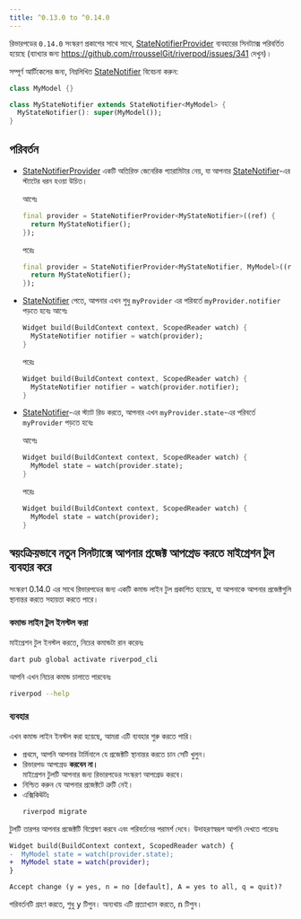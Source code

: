 ```yaml
---
title: ^0.13.0 to ^0.14.0
---
```



রিভারপডের `0.14.0` সংস্করণ প্রকাশের সাথে সাথে, [StateNotifierProvider] ব্যবহারের সিনট্যাক্স পরিবর্তিত হয়েছে
(ব্যাখ্যার জন্য https://github.com/rrousselGit/riverpod/issues/341 দেখুন)।

সম্পূর্ণ আর্টিকেলের জন্য, নিম্নলিখিত [StateNotifier] বিবেচনা করুন:

```dart
class MyModel {}

class MyStateNotifier extends StateNotifier<MyModel> {
  MyStateNotifier(): super(MyModel());
}
```

## পরিবর্তন

- [StateNotifierProvider] একটি অতিরিক্ত জেনেরিক প্যারামিটার নেয়, যা আপনার [StateNotifier]-এর স্ট্যাটের ধরন হওয়া উচিত।

  আগেঃ

  ```dart
  final provider = StateNotifierProvider<MyStateNotifier>((ref) {
    return MyStateNotifier();
  });
  ```

  পরেঃ

  ```dart
  final provider = StateNotifierProvider<MyStateNotifier, MyModel>((ref) {
    return MyStateNotifier();
  });
  ```

- [StateNotifier] পেতে, আপনার এখন শুধু `myProvider` এর পরিবর্তে `myProvider.notifier` পড়তে হবেঃ
  আগেঃ

  ```dart
  Widget build(BuildContext context, ScopedReader watch) {
    MyStateNotifier notifier = watch(provider);
  }
  ```

  পরেঃ

  ```dart
  Widget build(BuildContext context, ScopedReader watch) {
    MyStateNotifier notifier = watch(provider.notifier);
  }
  ```

- [StateNotifier]-এর স্ট্যাট রিড করতে, আপনার এখন `myProvider.state`-এর পরিবর্তে `myProvider` পড়তে হবেঃ

  আগেঃ

  ```dart
  Widget build(BuildContext context, ScopedReader watch) {
    MyModel state = watch(provider.state);
  }
  ```

  পরেঃ

  ```dart
  Widget build(BuildContext context, ScopedReader watch) {
    MyModel state = watch(provider);
  }
  ```

## স্বয়ংক্রিয়ভাবে নতুন সিনট্যাক্সে আপনার প্রজেক্ট আপগ্রেড করতে মাইগ্রেশন টুল ব্যবহার করে

সংস্করণ 0.14.0 এর সাথে রিভারপডের জন্য একটি কমান্ড লাইন টুল প্রকাশিত হয়েছে, যা আপনাকে আপনার প্রজেক্টগুলি স্থানান্তর করতে সহায়তা করতে পারে।

### কমান্ড লাইন টুল ইনস্টল করা

মাইগ্রেশন টুল ইনস্টল করতে, নিচের কমান্ডটা রান করেনঃ

```sh
dart pub global activate riverpod_cli
```

আপনি এখন নিচের কমান্ড চালাতে পারবেনঃ

```sh
riverpod --help
```

### ব্যবহার

এখন কমান্ড লাইন ইনস্টল করা হয়েছে, আমরা এটি ব্যবহার শুরু করতে পারি।

- প্রথমে, আপনি আপনার টার্মিনালে যে প্রজেক্টটি স্থানান্তর করতে চান সেটি খুলুন।
- রিভারপড আপগ্রেড **করবেন না।**  
  মাইগ্রেশন টুলটি আপনার জন্য রিভারপডের সংস্করণ আপগ্রেড করবে।
- নিশ্চিত করুন যে আপনার প্রজেক্টটে ত্রুটি নেই।
- এক্সিকিঊটঃ
  ```sh
  riverpod migrate
  ```

টুলটি তারপর আপনার প্রজেক্টটি বিশ্লেষণ করবে এবং পরিবর্তনের পরামর্শ দেবে। উদাহরণস্বরূপ আপনি দেখতে পারেনঃ

```diff
Widget build(BuildContext context, ScopedReader watch) {
-  MyModel state = watch(provider.state);
+  MyModel state = watch(provider);
}

Accept change (y = yes, n = no [default], A = yes to all, q = quit)? 
```

পরিবর্তনটি গ্রহণ করতে, শুধু <kbd>y</kbd> টিপুন। অন্যথায় এটি প্রত্যাখ্যান করতে, <kbd>n</kbd> টিপুন।


[statenotifierprovider]: https://pub.dev/documentation/hooks_riverpod/latest/legacy/StateNotifierProvider-class.html
[statenotifier]: https://pub.dev/documentation/state_notifier/latest/state_notifier/StateNotifier-class.html
